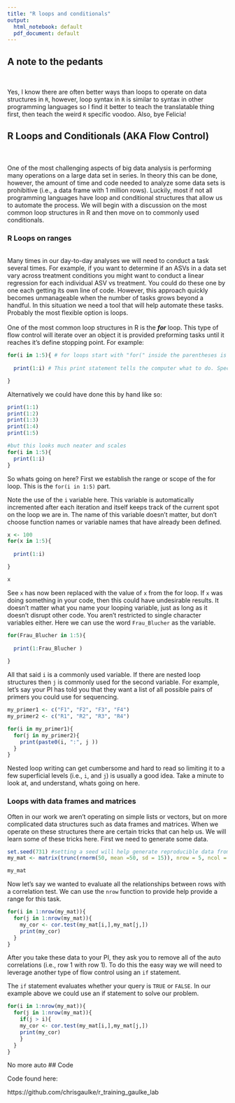 ```yaml
---
title: "R loops and conditionals"
output:
  html_notebook: default
  pdf_document: default
---
```


## A note to the pedants 
<br>  

Yes, I know there are often better ways than loops to operate on data structures in `R`, however, loop syntax in `R` is similar to syntax in other programming languages so I find it better to teach the translatable thing first, then teach the weird `R` specific voodoo. Also, bye Felicia!

## R Loops and Conditionals (AKA Flow Control)
<br>  
One of the most challenging aspects of big data analysis is performing many operations on a large data set in series. In theory this can be done, however, the amount of time and code needed to analyze some data sets is prohibitive (i.e., a data frame with 1 million rows). Luckily, most if not all programming languages have loop and conditional structures that allow us to automate the process. We will begin with a discussion on the most common loop structures in R and then move on to commonly used conditionals. 

### R Loops on ranges
<br>
Many times in our day-to-day analyses we will need to conduct a task several times. For example, if you want to determine if an ASVs in a data set vary across treatment conditions you might want to conduct a linear regression for each individual ASV vs treatment. You could do these one by one each getting its own line of code. However, this approach quickly becomes unmanageable when the number of tasks grows beyond a handful. In this situation we need a tool that will help automate these tasks. Probably the most flexible option is loops. 
<br>  
One of the most common loop structures in R is the ***for*** loop. This type of flow control will iterate over an object it is provided preforming tasks until it reaches it's define stopping point. For example: 

```r
for(i in 1:5){ # for loops start with "for(" inside the parentheses is what defines it's iterator "i" and the range to operate on: 1:5.  
  
  print(1:i) # This print statement tells the computer what to do. Specifically, print 1:i 

} 

```

Alternatively we could have done this by hand like so: 
```r

print(1:1)
print(1:2)
print(1:3)
print(1:4)
print(1:5)

#but this looks much neater and scales 
for(i in 1:5){ 
  print(1:i) 
} 

```

So whats going on here? First we establish the range or scope of the for loop. This is the ` for(i in 1:5) ` part.  

Note the use of the `i` variable here. This variable is automatically incremented after each iteration and itself keeps track of the current spot on the loop we are in. The name of this variable doesn't matter, but don't choose function names or variable names that have already been defined.

```r
x <- 100
for(x in 1:5){ 
  
  print(1:i) 

} 

x 
```
See `x` has now been replaced with the value of `x` from the for loop. If `x` was doing something in your code, then this could have undesirable results. It doesn't matter what you name your looping variable, just as long as it doesn't disrupt other code. You aren't restricted to single character variables either. Here we can use the word `Frau_Blucher` as the variable.    

```r

for(Frau_Blucher in 1:5){ 
  
  print(1:Frau_Blucher ) 
  
} 

```

All that said `i` is a commonly used variable. If there are nested loop structures then `j` is commonly used for the second variable. For example, let's say your PI has told you that they want a list of all possible pairs of primers you could use for sequencing.  

```r
my_primer1 <- c("F1", "F2", "F3", "F4")
my_primer2 <- c("R1", "R2", "R3", "R4")

for(i in my_primer1){
  for(j in my_primer2){
    print(paste0(i, ":", j ))
  }
}

``` 

Nested loop writing can get cumbersome and hard to read so limiting it to a few superficial levels (i.e., `i`, and `j`) is usually a good idea. Take a minute to look at, and understand, whats going on here. 

### Loops with data frames and matrices

Often in our work we aren't operating on simple lists or vectors, but on more complicated data structures such as data frames and matrices. When we operate on these structures there are certain tricks that can help us. We will learn some of these tricks here. First we need to generate some data.

```r
set.seed(731) #setting a seed will help generate reproducible data from a random function
my_mat <- matrix(trunc(rnorm(50, mean =50, sd = 15)), nrow = 5, ncol = 10)

my_mat

```

Now let's say we wanted to evaluate all the relationships between rows with a correlation test. We can use the `nrow` function to provide help provide a range for this task. 

```r
for(i in 1:nrow(my_mat)){
  for(j in 1:nrow(my_mat)){
    my_cor <- cor.test(my_mat[i,],my_mat[j,])
    print(my_cor)
  }
}
```

After you take these data to your PI, they ask you to remove all of the auto correlations (i.e., row 1 with row 1). To do this the easy way we will need to leverage another type of flow control using an `if` statement. 

The `if` statement evaluates whether your query is `TRUE` or `FALSE`. In our example above we could use an if statement to solve our problem. 


```r
for(i in 1:nrow(my_mat)){
  for(j in 1:nrow(my_mat)){
    if(j > i){
    my_cor <- cor.test(my_mat[i,],my_mat[j,])
    print(my_cor)
    }
  }
}
```
No more auto
## Code

Code found here: 

https://github.com/chrisgaulke/r_training_gaulke_lab
